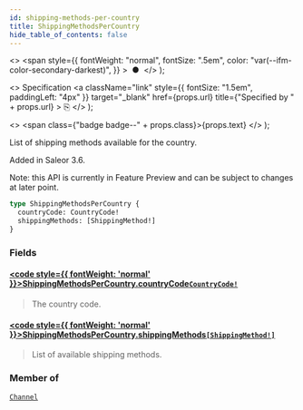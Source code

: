 ```yaml
---
id: shipping-methods-per-country
title: ShippingMethodsPerCountry
hide_table_of_contents: false
---
```


  <>
    <span
      style={{
        fontWeight: "normal",
        fontSize: ".5em",
        color: "var(--ifm-color-secondary-darkest)",
      }}
    >
      &nbsp;●&nbsp;
    </span>
  </>
);

  <>
    Specification
    <a
      className="link"
      style={{ fontSize: "1.5em", paddingLeft: "4px" }}
      target="\_blank"
      href={props.url}
      title={"Specified by " + props.url}
    >
      ⎘
    </a>
  </>
);

  <>
    <span class={"badge badge--" + props.class}>{props.text}</span>
  </>
);

List of shipping methods available for the country.

Added in Saleor 3.6.

Note: this API is currently in Feature Preview and can be subject to changes at later point.

```graphql
type ShippingMethodsPerCountry {
  countryCode: CountryCode!
  shippingMethods: [ShippingMethod!]
}
```

### Fields

#### [<code style={{ fontWeight: 'normal' }}>ShippingMethodsPerCountry.<b>countryCode</b></code>](#)<Bullet />[`CountryCode!`](../../../developer/api-reference/enums/country-code) <Badge class="secondary" text="non-null"/> <Badge class="secondary" text="enum"/>

> The country code.

#### [<code style={{ fontWeight: 'normal' }}>ShippingMethodsPerCountry.<b>shippingMethods</b></code>](#)<Bullet />[`[ShippingMethod!]`](../../../developer/api-reference/objects/shipping-method) <Badge class="secondary" text="list"/> <Badge class="secondary" text="object"/>

> List of available shipping methods.

### Member of

[`Channel`](../../../developer/api-reference/objects/channel) <Badge class="secondary" text="object"/>
